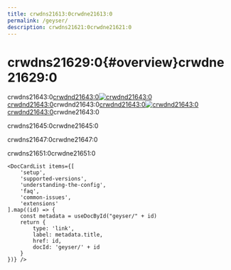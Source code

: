 ```yaml
---
title: crwdns21613:0crwdne21613:0
permalink: /geyser/
description: crwdns21621:0crwdne21621:0
---
```



# crwdns21629:0\{#overview}crwdne21629:0

[crwdns21631:0crwdne21631:0]: crwdns21635:0crwdne21635:0 "crwdns21639:0[crwdnd21639:0![crwdnd21639:0](https://img.shields.io/badge/license-MIT-blue.svg?label=License)crwdnd21639:0](LICENSE)crwdne21639:0"

crwdns21643:0[crwdnd21643:0![crwdnd21643:0](https://github.com/GeyserMC/Geyser/actions/workflows/build.yml/badge.svg)crwdnd21643:0](https://github.com/GeyserMC/Geyser/actions/workflows/build.yml)crwdnd21643:0[crwdnd21643:0![crwdnd21643:0](https://img.shields.io/discord/613163671870242838?color=cornflowerblue\&label=Discord\&logo=Discord\&logoColor=white)crwdnd21643:0](https://discord.geysermc.org)crwdne21643:0

crwdns21645:0crwdne21645:0

crwdns21647:0crwdne21647:0

crwdns21651:0crwdne21651:0

```mdx-code-block
<DocCardList items={[
    'setup',
    'supported-versions',
    'understanding-the-config',
    'faq',
    'common-issues',
    'extensions'
].map((id) => {
    const metadata = useDocById("geyser/" + id)
    return {
        type: 'link',
        label: metadata.title,
        href: id,
        docId: 'geyser/' + id
    }
})} />
```

